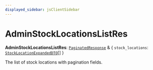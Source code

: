 ```yaml
---
displayed_sidebar: jsClientSidebar
---
```



# AdminStockLocationsListRes

 **AdminStockLocationsListRes**: [`PaginatedResponse`](internal.PaginatedResponse-1.mdx) & { `stock_locations`: [`StockLocationExpandedDTO`](internal.StockLocationExpandedDTO.mdx)[]  }

The list of stock locations with pagination fields.
